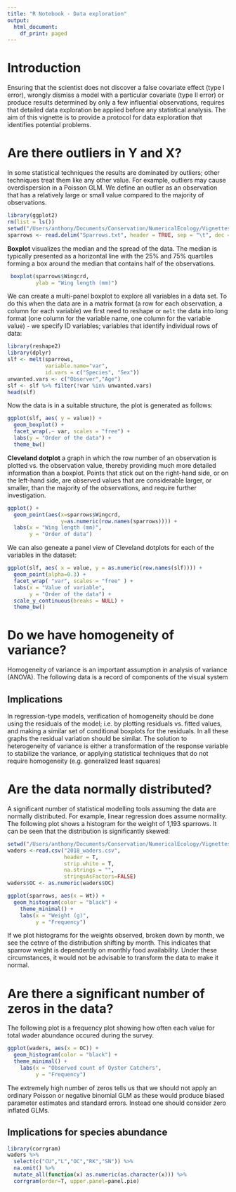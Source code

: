 ```yaml
---
title: "R Notebook - Data exploration"
output:
  html_document:
    df_print: paged
---
```

# Introduction
Ensuring that the scientist does not discover a false covariate effect (type I error), wrongly dismiss a model with a particular covariate (type II error) or produce results determined by only a few influential observations, requires that detailed data exploration be applied before any statistical analysis. The aim of this vignette is to provide a protocol for data exploration that identifies potential problems.

# Are there outliers in Y and X?
In some statistical techniques the results are dominated by outliers; other techniques treat them like any other value. For example, outliers may cause overdispersion in a Poisson GLM. We define an outlier as an observation that has a relatively large or small value compared to the majority of observations.
```r
library(ggplot2)
rm(list = ls())  
setwd("/Users/anthony/Documents/Conservation/NumericalEcology/Vignettes/")
sparrows <- read.delim("Sparrows.txt", header = TRUE, sep = "\t", dec = ".")
```

**Boxplot** visualizes the median and the spread of the data. The median is typically presented as a horizontal line with the 25% and 75% quartiles forming a box around the median that contains half of the observations.

```r
 boxplot(sparrows$Wingcrd, 
         ylab = "Wing length (mm)")
```
We can create a multi-panel boxplot to explore all variables in a data set. To do this when the data are in a matrix format (a row for each observation, a column for each variable) we first need to reshape or `melt` the data into long format (one column for the variable name, one column for the variable value) - we specify ID variables; variables that identify individual rows of data:

```r
library(reshape2)
library(dplyr)
slf <- melt(sparrows, 
            variable.name="var",
            id.vars = c("Species", "Sex"))
unwanted.vars <- c("Observer","Age")
slf <- slf %>% filter(!var %in% unwanted.vars)
head(slf)
```

Now the data is in a suitable structure, the plot is generated as follows:

```r
ggplot(slf, aes( y = value)) +
  geom_boxplot() +
  facet_wrap(.~ var, scales = "free") +
  labs(y = "Order of the data") +
  theme_bw()
```

**Cleveland dotplot** a graph in which the row number of an observation is plotted vs. the observation value, thereby providing much more detailed information than a boxplot. Points that stick out on the right-hand side, or on the left-hand side, are observed values that are considerable larger, or smaller, than the majority of the observations, and require further investigation.

```r
ggplot() +
  geom_point(aes(x=sparrows$Wingcrd, 
                 y=as.numeric(row.names(sparrows)))) +
  labs(x = "Wing length (mm)", 
       y = "Order of data")
```
We can also geneate a panel view of Cleveland dotplots for each of the variables in the dataset:

```r
ggplot(slf, aes( x = value, y = as.numeric(row.names(slf)))) +
  geom_point(alpha=0.3) +
  facet_wrap( "var", scales = "free" ) +
  labs(x = "Value of variable", 
       y = "Order of the data") +
  scale_y_continuous(breaks = NULL) +
  theme_bw()
```
# Do we have homogeneity of variance?
Homogeneity of variance is an important assumption in analysis of variance (ANOVA). The following data is a record of components of the visual system

## Implications
In regression-type models, verification of homogeneity should be done using the residuals of the model; i.e. by plotting residuals vs. fitted values, and making a similar set of conditional boxplots for the residuals. In all these graphs the residual variation should be similar. The solution to heterogeneity of variance is either a transformation of the response variable to stabilize the variance, or applying statistical techniques that do not require homogeneity (e.g. generalized least squares)

# Are the data normally distributed?
A significant number of statistical modelling tools assuming the data are normally distributed. For example, linear regression does assume normality. The following plot shows a histogram for the weight of 1,193 sparrows. It can be seen that the distribution is significantly skewed:
```r
setwd("/Users/anthony/Documents/Conservation/NumericalEcology/Vignettes/")
waders <-read.csv("2018_waders.csv", 
                  header = T, 
                  strip.white = T, 
                  na.strings = "", 
                  stringsAsFactors=FALSE)
waders$OC <- as.numeric(waders$OC)
```

```r
ggplot(sparrows, aes(x = Wt)) + 
  geom_histogram(color = "black") +
    theme_minimal() +
    labs(x = "Weight (g)", 
         y = "Frequency")
```
If we plot histograms for the weights observed, broken down by month, we see the cetnre of the distribution shifting by month. This indicates that sparrow weight is dependently on monthly food availability. Under these circumstances, it would not be advisable to transform the data to make it normal.

# Are there a significant number of zeros in the data?
The following plot is a frequency plot showing how often each value for total wader abundance occured during the survey.
```r
ggplot(waders, aes(x = OC)) + 
  geom_histogram(color = "black") +
  theme_minimal() +
    labs(x = "Observed count of Oyster Catchers", 
         y = "Frequency")
```
The extremely high number of zeros tells us that we should not apply an ordinary Poisson or negative binomial GLM as these would produce biased parameter estimates and standard errors. Instead one should consider zero inflated GLMs. 

## Implications for species abundance
```r
library(corrgram)
waders %>%
  select(c("CU","L","OC","RK","SN")) %>%
  na.omit() %>%
  mutate_all(function(x) as.numeric(as.character(x))) %>%
  corrgram(order=T, upper.panel=panel.pie)
```



